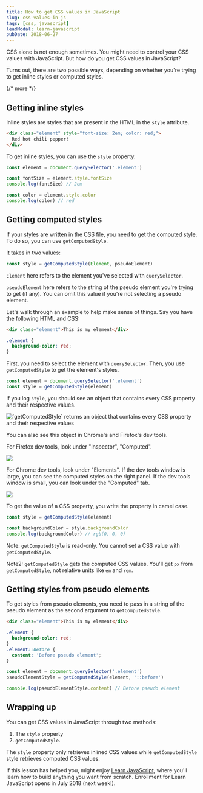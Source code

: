 ```yaml
---
title: How to get CSS values in JavaScript
slug: css-values-in-js
tags: [css, javascript]
leadModal: learn-javascript
pubDate: 2018-06-27
---
```


CSS alone is not enough sometimes. You might need to control your CSS values with JavaScript. But how do you get CSS values in JavaScript?

Turns out, there are two possible ways, depending on whether you're trying to get inline styles or computed styles.

{/* more */}

## Getting inline styles

Inline styles are styles that are present in the HTML in the `style` attribute.

```html
<div class="element" style="font-size: 2em; color: red;">
  Red hot chili pepper!
</div>
```

To get inline styles, you can use the `style` property.

```js
const element = document.querySelector('.element')

const fontSize = element.style.fontSize
console.log(fontSize) // 2em

const color = element.style.color
console.log(color) // red
```

## Getting computed styles

If your styles are written in the CSS file, you need to get the computed style. To do so, you can use `getComputedStyle`.

It takes in two values:

```js
const style = getComputedStyle(Element, pseudoElement)
```

`Element` here refers to the element you've selected with `querySelector`.

`pseudoElement` here refers to the string of the pseudo element you're trying to get (if any). You can omit this value if you're not selecting a pseudo element.

Let's walk through an example to help make sense of things. Say you have the following HTML and CSS:

```html
<div class="element">This is my element</div>
```

```css
.element {
  background-color: red;
}
```

First, you need to select the element with `querySelector`. Then, you use `getComputedStyle` to get the element's styles.

```js
const element = document.querySelector('.element')
const style = getComputedStyle(element)
```

If you log `style`, you should see an object that contains every CSS property and their respective values.

<Image
  src="/assets/2018/get-css/all-properties.png"
  alt="`getComputedStyle` returns an object that contains every CSS property and their respective values"
  caption="`getComputedStyle` returns an object that contains every CSS property and their respective values"
/>

You can also see this object in Chrome's and Firefox's dev tools.

For Firefox dev tools, look under "Inspector", "Computed".

<Image
  src="/assets/2018/get-css/firefox.png"
  caption="Firefox dev tools computed tab"
/>

For Chrome dev tools, look under "Elements". If the dev tools window is large, you can see the computed styles on the right panel. If the dev tools window is small, you can look under the "Computed" tab.

<Image
  src="/assets/2018/get-css/chrome.png"
  caption="Chrome dev tools computed tab"
/>

To get the value of a CSS property, you write the property in camel case.

```js
const style = getComputedStyle(element)

const backgroundColor = style.backgroundColor
console.log(backgroundColor) // rgb(0, 0, 0)
```

Note: `getComputedStyle` is read-only. You cannot set a CSS value with `getComputedStyle`.

Note2: `getComputedStyle` gets the computed CSS values. You'll get `px` from `getComputedStyle`, not relative units like `em` and `rem`.

## Getting styles from pseudo elements

To get styles from pseudo elements, you need to pass in a string of the pseudo element as the second argument to `getComputedStyle`.

```html
<div class="element">This is my element</div>
```

```css
.element {
  background-color: red;
}
.element::before {
  content: 'Before pseudo element';
}
```

```js
const element = document.querySelector('.element')
pseudoElementStyle = getComputedStyle(element, '::before')

console.log(pseudoElementStyle.content) // Before pseudo element
```

## Wrapping up

You can get CSS values in JavaScript through two methods:

1. The `style` property
2. `getComputedStyle`.

The `style` property only retrieves inlined CSS values while `getComputedStyle` style retrieves computed CSS values.

If this lesson has helped you, might enjoy [Learn JavaScript](https://learnjavascript.today), where you'll learn how to build anything you want from scratch. Enrollment for Learn JavaScript opens in July 2018 (next week!).
